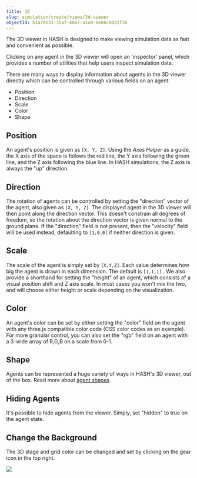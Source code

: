 ```yaml
---
title: 3D
slug: simulation/create/views/3d-viewer
objectId: b1a70631-35af-46e7-a1a9-6e66c0031f36
---
```


The 3D viewer in HASH is designed to make viewing simulation data as fast and convenient as possible.

Clicking on any agent in the 3D viewer will open an 'inspector' panel, which provides a number of utilities that help users inspect simulation data.

There are many ways to display information about agents in the 3D viewer directly which can be controlled through various fields on an agent:

- Position
- Direction
- Scale
- Color
- Shape

## Position

An agent's position is given as `[X, Y, Z]`. Using the _Axes Helper_ as a guide, the X axis of the space is follows the red line, the Y axis following the green line, and the Z axis following the blue line. In HASH simulations, the Z axis is always the "up" direction.

## Direction

The rotation of agents can be controlled by setting the "direction" vector of the agent, also given as `[X, Y, Z]`. The displayed agent in the 3D viewer will then point along the direction vector. This doesn't constrain all degrees of freedom, so the rotation about the direction vector is given normal to the ground plane. If the "direction" field is not present, then the "velocity" field will be used instead, defaulting to `[1,0,0]` if neither direction is given.

## Scale

The scale of the agent is simply set by `[X,Y,Z]`. Each value determines how big the agent is drawn in each dimension. The default is `[1,1,1]` . We also provide a shorthand for setting the "height" of an agent, which consists of a visual position shift and Z axis scale. In most cases you won't mix the two, and will choose either height or scale depending on the visualization.

## Color

An agent's color can be set by either setting the "color" field on the agent with any three.js compatible color code \(CSS color codes as an example\). For more granular control, you can also set the "rgb" field on an agent with a 3-wide array of R,G,B on a scale from 0-1.

## Shape

Agents can be represented a huge variety of ways in HASH's 3D viewer, out of the box. Read more about [agent shapes](/docs/simulations/create/agents/visualization/shapes).

## Hiding Agents

It's possible to hide agents from the viewer. Simply, set "hidden" to true on the agent state.

## Change the Background

The 3D stage and grid color can be changed and set by clicking on the gear icon in the top right.

![](https://cdn-us1.hash.ai/site/docs/image%20%2868%29.png)
